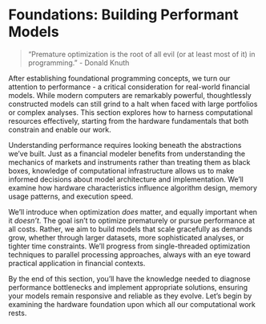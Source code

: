# Foundations: Building Performant Models   {#sec-conceptual-foundations2}

> "Premature optimization is the root of all evil (or at least most of it) in programming." - Donald Knuth

After establishing foundational programming concepts, we turn our attention to performance - a critical consideration for real-world financial models. While modern computers are remarkably powerful, thoughtlessly constructed models can still grind to a halt when faced with large portfolios or complex analyses. This section explores how to harness computational resources effectively, starting from the hardware fundamentals that both constrain and enable our work.

Understanding performance requires looking beneath the abstractions we've built. Just as a financial modeler benefits from understanding the mechanics of markets and instruments rather than treating them as black boxes, knowledge of computational infrastructure allows us to make informed decisions about model architecture and implementation. We'll examine how hardware characteristics influence algorithm design, memory usage patterns, and execution speed.

We'll introduce when optimization *does* matter, and equally important when it *doesn't*. The goal isn't to optimize prematurely or pursue performance at all costs. Rather, we aim to build models that scale gracefully as demands grow, whether through larger datasets, more sophisticated analyses, or tighter time constraints. We'll progress from single-threaded optimization techniques to parallel processing approaches, always with an eye toward practical application in financial contexts. 

By the end of this section, you'll have the knowledge needed to diagnose performance bottlenecks and implement appropriate solutions, ensuring your models remain responsive and reliable as they evolve. Let's begin by examining the hardware foundation upon which all our computational work rests.